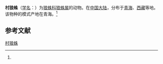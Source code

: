 {{Speciesbox
| name = 村狼蛛
| status = 
| status_system = 
| image = 
| genus = Lycosa
| species = ruberta
| authority = (Schenkel, 1963)<ref name='id13832'>{{cite web| url =http://www.bioinfo.cn/db05/BjdwSpecies.php?action=view&id=13832| title =村狼蛛| work =《中国动物物种编目数据库》| publisher =中国科学院微生物研究所| author =中国科学院动物研究所| accessdate =2009-04-28| deadurl =yes| archiveurl =https://web.archive.org/web/20160305062548/http://www.bioinfo.cn/db05/BjdwSpecies.php?action=view&id=13832| archivedate =2016-03-05}}</ref>
}}

'''村狼蛛'''（[[学名|学名]]：{{lang|la|''Lycosa ruberta''}}）为[[狼蛛科|狼蛛科]][[狼蛛属|狼蛛属]]的动物。在[[中国大陆|中国大陆]]，分布于[[青海|青海]]、[[西藏|西藏]]等地。该物种的模式产地在青海。<ref name='id13832'/>

== 参考文献 ==
{{reflist}}

{{Wikispecies|Lycosa ruberta}}

[[Category:狼蛛属|村狼蛛]]


{{蜘蛛小作品}}